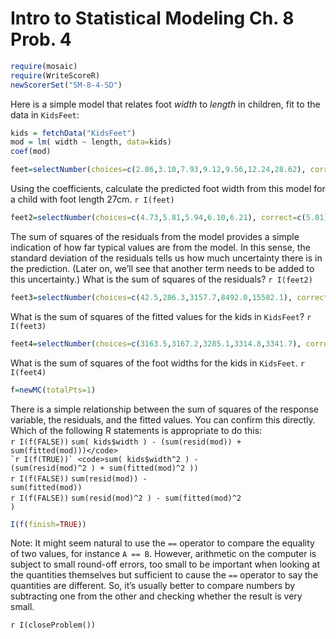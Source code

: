 Intro to Statistical Modeling Ch. 8 Prob. 4
========================================================
```r
require(mosaic)
require(WriteScoreR)
newScorerSet("SM-8-4-SD")
```

Here is a simple model that relates foot *width* to *length* in
children, fit to the data in `KidsFeet`:
```r
kids = fetchData("KidsFeet")
mod = lm( width ~ length, data=kids)
coef(mod)
```


```r
feet=selectNumber(choices=c(2.86,3.10,7.93,9.12,9.56,12.24,28.62), correct=c(9.56), totalPts=1, name="27cm")
```
Using the coefficients, calculate the predicted foot width from this model for a child with foot length 27cm. `r I(feet)`

```r
feet2=selectNumber(choices=c(4.73,5.81,5.94,6.10,6.21), correct=c(5.81), totalPts=1, name="sumOfSquaresRes")
```
The sum of squares of the residuals from the model provides a simple indication of how far typical values are from the model. In this sense, the standard deviation of the residuals tells us how much uncertainty there is in the prediction.  (Later on, we'll see that another term needs to be added to this uncertainty.) What is the sum of squares of the residuals? `r I(feet2)`

```r
feet3=selectNumber(choices=c(42.5,286.3,3157.7,8492.0,15582.1), correct=c(3157.7), totalPts=1, name="sumOfSquaresFit")
```
What is the sum of squares of the fitted values for the kids in `KidsFeet`? `r I(feet3)`

```r
feet4=selectNumber(choices=c(3163.5,3167.2,3285.1,3314.8,3341.7), correct=c(3163.5), totalPts=1, name="sumOfSquaresWidths")
```
What is the sum of squares of the foot widths for the kids in `KidsFeet`. `r I(feet4)`

```r
f=newMC(totalPts=1)
```
There is a simple relationship between the sum of squares of the response variable, the residuals, and the fitted values.  You can confirm this directly.  Which of the following R statements is appropriate to do this:     
`r I(f(FALSE))` <code>sum( kids$width ) - (sum(resid(mod)) + sum(fitted(mod)))</code>      
`r I(f(TRUE))` <code>sum( kids$width^2 ) - (sum(resid(mod)^2 ) + sum(fitted(mod)^2 ))</code>     
`r I(f(FALSE))` <code>sum(resid(mod)) - sum(fitted(mod))</code>     
`r I(f(FALSE))` <code>sum(resid(mod)^2 ) - sum(fitted(mod)^2 )</code>      
```r
I(f(finish=TRUE))
```


  Note: It might seem natural to use the <code>==</code> operator to compare the equality of two values, for instance <code>A == B</code>.  However, arithmetic on the computer is subject to small round-off errors, too small to be important when looking at the quantities themselves but sufficient to cause the <code>==</code> operator to say the quantities are different.  So, it's usually better to compare numbers by subtracting one from the other and checking whether the result is very small.

`r I(closeProblem())`

